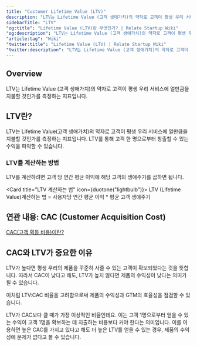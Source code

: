 ```yaml
---
title: "Customer Lifetime Value (LTV)"
description: "LTV는 Lifetime Value (고객 생애가치)의 약자로 고객이 평생 우리 서비스에 얼만큼을 지불할 것인가를 측정하는 지표입니다."
sidebarTitle: "LTV"
"og:title": "Lifetime Value (LTV)란 무엇인가? | Relate Startup Wiki"
"og:description": "LTV는 Lifetime Value (고객 생애가치)의 약자로 고객이 평생 우리 서비스에 얼만큼을 지불할 것인가를 측정하는 지표입니다."
"article:tag": "Wiki"
"twitter:title": "Lifetime Value (LTV) | Relate Startup Wiki"
"twitter:description": "LTV는 Lifetime Value (고객 생애가치)의 약자로 고객이 평생 우리 서비스에 얼만큼을 지불할 것인가를 측정하는 지표입니다."
---
```


## Overview
LTV는 Lifetime Value (고객 생애가치)의 약자로 고객이 평생 우리 서비스에 얼만큼을 지불할 것인가를 측정하는 지표입니다.

## LTV란?
LTV는 Lifetime Value(고객 생애가치)의 약자로 고객이 평생 우리 서비스에 얼만큼을 지불할 것인가를 측정하는 지표입니다. LTV를 통해 고객 한 명으로부터 창출할 수 있는 수익을 파악할 수 있습니다.

### LTV를 계산하는 방법
LTV를 계산하려면 고객 당 연간 평균 이익에 해당 고객의 생애주기를 곱하면 됩니다.

<Card title="LTV 계산하는 법" icon={duotone("lightbulb")}>
  LTV (Lifetime Value)계산하는 법 = 사용자당 연간 평균 이익 * 평균 고객 생애주기
</Card>

## 연관 내용: CAC (Customer Acquisition Cost)

<Tip>[CAC(고객 획등 비용)이란?](https://relate.kr/docs/wiki/cac/)</Tip>

## CAC와 LTV가 중요한 이유
LTV가 높다면 평생 우리의 제품을 꾸준히 사줄 수 있는 고객이 확보되었다는 것을 뜻합니다. 따라서 CAC이 낮다고 해도, LTV가 높지 않다면 제품의 수익성이 낮다는 의미가 될 수 있습니다. 

이처럼 LTV:CAC 비율을 고려함으로써 제품의 수익성과 GTM의 효율성을 점검할 수 있습니다.

LTV가 CAC보다 클 때가 가장 이상적인 비율인데요. 이는 고객 1명으로부터 얻을 수 있는 수익이 고객 1명을 확보하는 데 지출하는 비용보다 커야 한다는 의미입니다. 이를 이용하면 높은 CAC를 가지고 있다고 해도 더 높은 LTV를 얻을 수 있는 경우, 제품의 수익성에 문제가 없다고 볼 수 있습니다.
